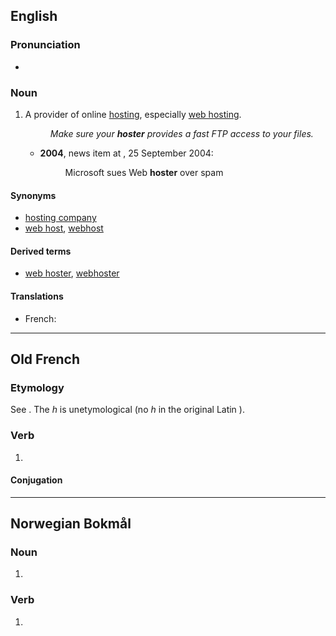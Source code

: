 ==English==

===Pronunciation===
* {{rhymes|əʊstə(ɹ)|lang=en}}

===Noun===
{{en-noun}}

# {{lb|en|computing|Internet|neologism}} A provider of online [[hosting]], especially [[web hosting]].
#: ''Make sure your '''hoster''' provides a fast FTP access to your files.''
#* '''2004''', {{w|Reuters}} news item at ''{{w|CNet News}}'', 25 September 2004:<!-- http://news.cnet.com/2100-1030_3-5380485.html -->
#*: Microsoft sues Web '''hoster''' over spam

====Synonyms====
* [[hosting company]]
* [[web host]], [[webhost]]

====Derived terms====
* [[web hoster]], [[webhoster]]

====Translations====
{{trans-top|provider of online hosting}}
* French: {{t+|fr|hébergeur|m}}
{{trans-mid}}
{{trans-bottom}}

----

==Old French==

===Etymology===
See {{m|fro|oster}}. The ''h'' is unetymological (no ''h'' in the original Latin {{m|la|obstō}}).

===Verb===
{{head|fro|verb}}

# {{alternative form of|oster|lang=fro}}

====Conjugation====
{{fro-conj-er}}

----

==Norwegian Bokmål==

===Noun===
{{head|nb|noun form|g=m}}

# {{inflection of|hoste||indefinite|p|lang=nb}}

===Verb===
{{head|nb|verb form}}

# {{present tense of|hoste|lang=nb}}